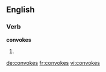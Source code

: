 
==English==

===Verb===
'''convokes'''

# {{third-person singular of|[[convoke]]}}

[[de:convokes]]
[[fr:convokes]]
[[vi:convokes]]